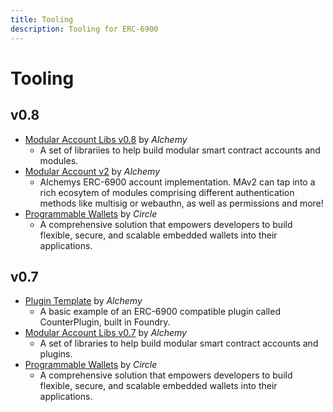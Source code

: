 ```yaml
---
title: Tooling
description: Tooling for ERC-6900
---
```


# Tooling

## v0.8

- [Modular Account Libs v0.8](https://github.com/erc6900/modular-account-libs/tree/v0.8.0-rc.2) by _Alchemy_
  - A set of librariies to help build modular smart contract accounts and modules.
- [Modular Account v2](https://accountkit.alchemy.com/smart-contracts/modular-account-v2/overview) by _Alchemy_
  - Alchemys ERC-6900 account implementation. MAv2 can tap into a rich ecosytem of modules comprising different authentication methods like multisig or webauthn, as well as permissions and more!
- [Programmable Wallets](https://developers.circle.com/w3s/programmable-wallets) by _Circle_
  - A comprehensive solution that empowers developers to build flexible, secure, and scalable embedded wallets into their applications.

## v0.7

- [Plugin Template](https://github.com/erc6900/plugin-template) by _Alchemy_
  - A basic example of an ERC-6900 compatible plugin called CounterPlugin, built in Foundry.
- [Modular Account Libs v0.7](https://github.com/erc6900/modular-account-libs/tree/v0.7.1) by _Alchemy_
  - A set of libraries to help build modular smart contract accounts and plugins.
- [Programmable Wallets](https://developers.circle.com/w3s/programmable-wallets) by _Circle_
  - A comprehensive solution that empowers developers to build flexible, secure, and scalable embedded wallets into their applications.
